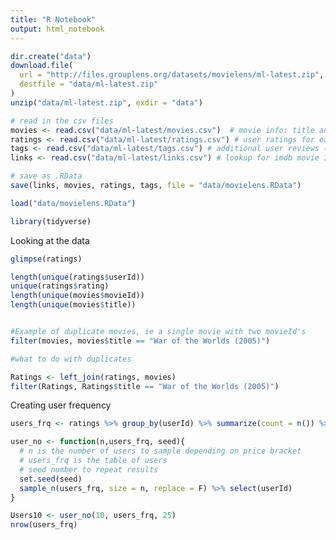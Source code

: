 ```yaml
---
title: "R Notebook"
output: html_notebook
---
```


```r
dir.create("data")
download.file(
  url = "http://files.grouplens.org/datasets/movielens/ml-latest.zip", 
  destfile = "data/ml-latest.zip"
)
unzip("data/ml-latest.zip", exdir = "data")
```

```r
# read in the csv files
movies <- read.csv("data/ml-latest/movies.csv")  # movie info: title and genre
ratings <- read.csv("data/ml-latest/ratings.csv") # user ratings for each movie
tags <- read.csv("data/ml-latest/tags.csv") # additional user reviews ("tag")
links <- read.csv("data/ml-latest/links.csv") # lookup for imdb movie IDs

# save as .RData
save(links, movies, ratings, tags, file = "data/movielens.RData")
```

```r
load("data/movielens.RData")
```

```r
library(tidyverse)
```

Looking at the data
```r
glimpse(ratings)
```


```r
length(unique(ratings$userId))
unique(ratings$rating)
length(unique(movies$movieId))
length(unique(movies$title))


#Example of duplicate movies, ie a single movie with two movieId's
filter(movies, movies$title == "War of the Worlds (2005)")

#what to do with duplicates
```

```r
Ratings <- left_join(ratings, movies) 
filter(Ratings, Ratings$title == "War of the Worlds (2005)")
```

Creating user frequency
```r
users_frq <- ratings %>% group_by(userId) %>% summarize(count = n()) %>% arrange(desc(count))  #number of ratings per user

user_no <- function(n,users_frq, seed){
  # n is the number of users to sample depending on price bracket
  # users_frq is the table of users
  # seed number to repeat results
  set.seed(seed)
  sample_n(users_frq, size = n, replace = F) %>% select(userId)
}

Users10 <- user_no(10, users_frq, 25)
nrow(users_frq)
```